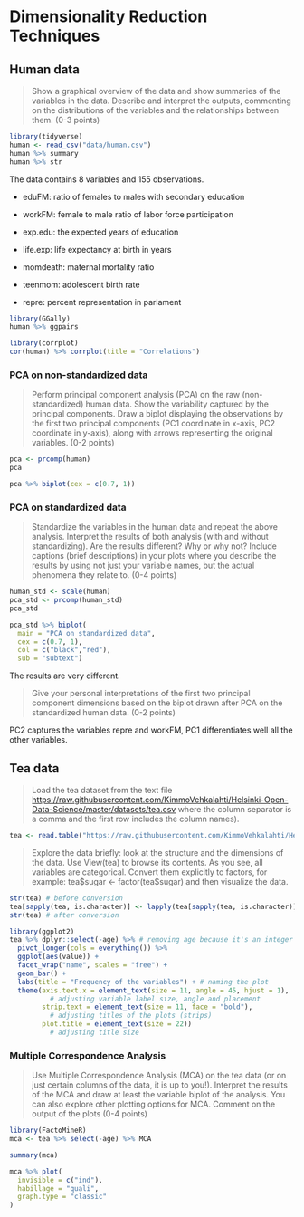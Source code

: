 # Dimensionality Reduction Techniques

## Human data

> Show a graphical overview of the data and show summaries of the variables in the data. Describe and interpret the outputs, commenting on the distributions of the variables and the relationships between them. (0-3 points)

```r
library(tidyverse)
human <- read_csv("data/human.csv")
human %>% summary
human %>% str
```

The data contains 8 variables and 155 observations.

-   eduFM: ratio of females to males with secondary education

-   workFM: female to male ratio of labor force participation

-   exp.edu: the expected years of education

-   life.exp: life expectancy at birth in years

-   momdeath: maternal mortality ratio

-   teenmom: adolescent birth rate

-   repre: percent representation in parlament

```r
library(GGally)
human %>% ggpairs
```

```r
library(corrplot)
cor(human) %>% corrplot(title = "Correlations")
```

### PCA on non-standardized data

> Perform principal component analysis (PCA) on the raw (non-standardized) human data. Show the variability captured by the principal components. Draw a biplot displaying the observations by the first two principal components (PC1 coordinate in x-axis, PC2 coordinate in y-axis), along with arrows representing the original variables. (0-2 points)

```r
pca <- prcomp(human)
pca

pca %>% biplot(cex = c(0.7, 1))
```

### PCA on standardized data

> Standardize the variables in the human data and repeat the above analysis. Interpret the results of both analysis (with and without standardizing). Are the results different? Why or why not? Include captions (brief descriptions) in your plots where you describe the results by using not just your variable names, but the actual phenomena they relate to. (0-4 points)

```r
human_std <- scale(human)
pca_std <- prcomp(human_std)
pca_std

pca_std %>% biplot(
  main = "PCA on standardized data", 
  cex = c(0.7, 1), 
  col = c("black","red"),
  sub = "subtext")
```

The results are very different.

> Give your personal interpretations of the first two principal component dimensions based on the biplot drawn after PCA on the standardized human data. (0-2 points)

PC2 captures the variables repre and workFM, PC1 differentiates well all the other variables.

## Tea data

> Load the tea dataset from the text file <https://raw.githubusercontent.com/KimmoVehkalahti/Helsinki-Open-Data-Science/master/datasets/tea.csv> where the column separator is a comma and the first row includes the column names).

```r
tea <- read.table("https://raw.githubusercontent.com/KimmoVehkalahti/Helsinki-Open-Data-Science/master/datasets/tea.csv", sep = ",", header = T) # doesn't "first row includes the column names" mean header = F tho? 
```

> Explore the data briefly: look at the structure and the dimensions of the data. Use View(tea) to browse its contents. As you see, all variables are categorical. Convert them explicitly to factors, for example: tea\$sugar \<- factor(tea\$sugar) and then visualize the data.

```r
str(tea) # before conversion
tea[sapply(tea, is.character)] <- lapply(tea[sapply(tea, is.character)], as.factor) # converting characters to factors
str(tea) # after conversion

library(ggplot2)
tea %>% dplyr::select(-age) %>% # removing age because it's an integer
  pivot_longer(cols = everything()) %>% 
  ggplot(aes(value)) + 
  facet_wrap("name", scales = "free") + 
  geom_bar() +
  labs(title = "Frequency of the variables") + # naming the plot
  theme(axis.text.x = element_text(size = 11, angle = 45, hjust = 1),
          # adjusting variable label size, angle and placement
        strip.text = element_text(size = 11, face = "bold"), 
          # adjusting titles of the plots (strips)
        plot.title = element_text(size = 22)) 
          # adjusting title size
```

### Multiple Correspondence Analysis

> Use Multiple Correspondence Analysis (MCA) on the tea data (or on just certain columns of the data, it is up to you!). Interpret the results of the MCA and draw at least the variable biplot of the analysis. You can also explore other plotting options for MCA. Comment on the output of the plots (0-4 points)

```r
library(FactoMineR)
mca <- tea %>% select(-age) %>% MCA

summary(mca)

mca %>% plot(
  invisible = c("ind"),
  habillage = "quali",
  graph.type = "classic"
)
```
